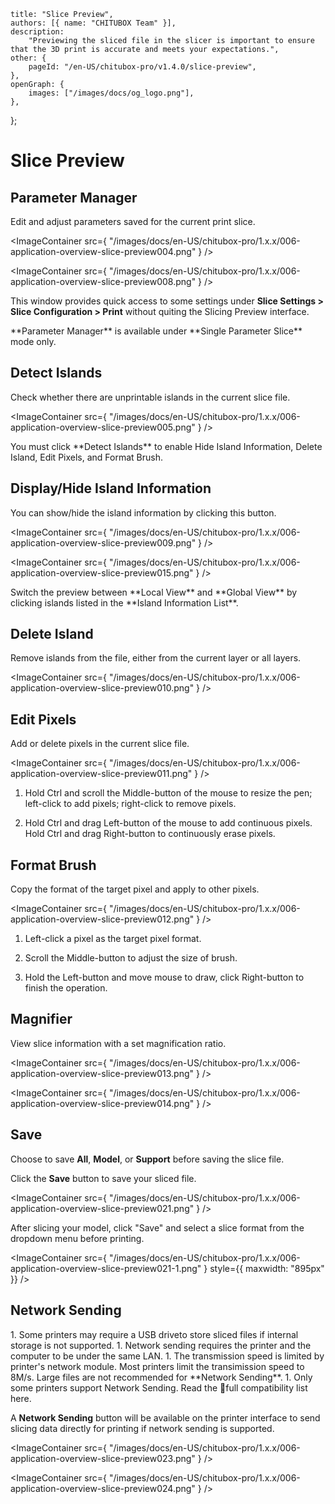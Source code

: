 	title: "Slice Preview",
	authors: [{ name: "CHITUBOX Team" }],
	description:
		"Previewing the sliced file in the slicer is important to ensure that the 3D print is accurate and meets your expectations.",
	other: {
		pageId: "/en-US/chitubox-pro/v1.4.0/slice-preview",
	},
	openGraph: {
		images: ["/images/docs/og_logo.png"],
	},
};

# Slice Preview

## Parameter Manager

Edit and adjust parameters saved for the current print slice.

<ImageContainer
	src={
		"/images/docs/en-US/chitubox-pro/1.x.x/006-application-overview-slice-preview004.png"
	}
/>

<ImageContainer
	src={
		"/images/docs/en-US/chitubox-pro/1.x.x/006-application-overview-slice-preview008.png"
	}
/>

This window provides quick access to some settings under **Slice Settings > Slice Configuration > Print** without quiting the Slicing Preview interface.

<Admonition type="note">
	**Parameter Manager** is available under **Single Parameter Slice** mode
	only.
</Admonition>

## Detect Islands

Check whether there are unprintable islands in the current slice file.

<ImageContainer
	src={
		"/images/docs/en-US/chitubox-pro/1.x.x/006-application-overview-slice-preview005.png"
	}
/>

<Admonition type="note">
	You must click **Detect Islands** to enable <NextLink href="#displayhide-island-information">Hide Island Information</NextLink>, <NextLink href="#delete-island">Delete Island</NextLink>, <NextLink href="#edit-pixels">Edit Pixels</NextLink>, and <NextLink href="#format-brush">Format Brush</NextLink>.
</Admonition>

## Display/Hide Island Information

You can show/hide the island information by clicking this button.

<ImageContainer
	src={
		"/images/docs/en-US/chitubox-pro/1.x.x/006-application-overview-slice-preview009.png"
	}
/>

<ImageContainer
	src={
		"/images/docs/en-US/chitubox-pro/1.x.x/006-application-overview-slice-preview015.png"
	}
/>

<Admonition type="tip">
	Switch the preview between **Local View** and **Global View** by clicking islands listed in the **Island Information List**.
</Admonition>

## Delete Island

Remove islands from the file, either from the current layer or all layers.

<ImageContainer
	src={
		"/images/docs/en-US/chitubox-pro/1.x.x/006-application-overview-slice-preview010.png"
	}
/>

## Edit Pixels

Add or delete pixels in the current slice file.

<ImageContainer
	src={
		"/images/docs/en-US/chitubox-pro/1.x.x/006-application-overview-slice-preview011.png"
	}
/>

1. Hold Ctrl and scroll the Middle-button of the mouse to resize the pen; left-click to add pixels; right-click to remove pixels.

1. Hold Ctrl and drag Left-button of the mouse to add continuous pixels. Hold Ctrl and drag Right-button to continuously erase pixels.

## Format Brush

Copy the format of the target pixel and apply to other pixels.

<ImageContainer
	src={
		"/images/docs/en-US/chitubox-pro/1.x.x/006-application-overview-slice-preview012.png"
	}
/>

1. Left-click a pixel as the target pixel format.

1. Scroll the Middle-button to adjust the size of brush.

1. Hold the Left-button and move mouse to draw, click Right-button to finish the operation.

## Magnifier

View slice information with a set magnification ratio.

<ImageContainer
	src={
		"/images/docs/en-US/chitubox-pro/1.x.x/006-application-overview-slice-preview013.png"
	}
/>

<ImageContainer
	src={
		"/images/docs/en-US/chitubox-pro/1.x.x/006-application-overview-slice-preview014.png"
	}
/>

## Save

Choose to save **All**, **Model**, or **Support** before saving the slice file.

Click the **Save** button to save your sliced file.

<ImageContainer
	src={
		"/images/docs/en-US/chitubox-pro/1.x.x/006-application-overview-slice-preview021.png"
	}
/>

<Admonition type="note">
	After slicing your model, click "Save" and select a slice format from the dropdown menu before printing.
</Admonition>

<ImageContainer
	src={
		"/images/docs/en-US/chitubox-pro/1.x.x/006-application-overview-slice-preview021-1.png"
	}
	style={{ maxwidth: "895px" }}
/>

## Network Sending

<Admonition type="note">
	1. Some printers may require a USB driveto store sliced files if internal storage is not supported.
	1. Network sending requires the printer and the computer to be under the same LAN.
	1. The transmission speed is limited by printer's network module. Most printers limit the transimission speed to 8M/s. Large files are not recommended for **Network Sending**. 
	1. Only some printers support Network Sending. Read the <SpanA href="https://wkhvloo2kw.feishu.cn/docx/Q5nbdGSnfo5EbAxgEwKccN0Rnxe">📃full compatibility list</SpanA> here.
</Admonition>

A **Network Sending** button will be available on the printer interface to send slicing data directly for printing if network sending is supported.

<ImageContainer
	src={
		"/images/docs/en-US/chitubox-pro/1.x.x/006-application-overview-slice-preview023.png"
	}
/>

<ImageContainer
	src={
		"/images/docs/en-US/chitubox-pro/1.x.x/006-application-overview-slice-preview024.png"
	}
/>
